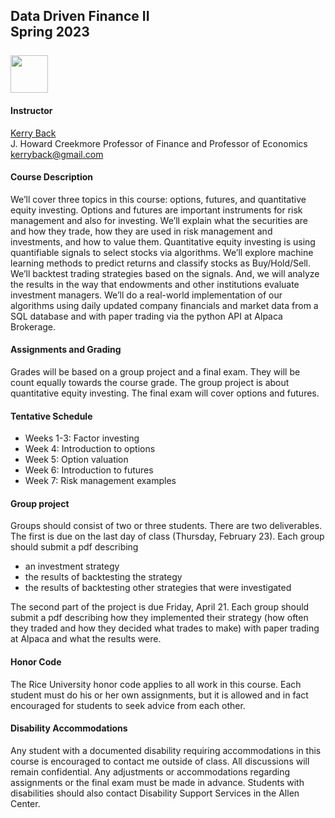 ## Data Driven Finance II<br>Spring 2023<br><br>![](RiceBusiness-transparent-logo-sm.png){height="60"}



#### Instructor

[Kerry Back](http://kerryback.com)
<br>
J. Howard Creekmore Professor of Finance and Professor of Economics<br>
<a href="mailto:kerryback@gmail.com">kerryback@gmail.com</a>

#### Course Description

We'll cover three topics in this course: options, futures, and quantitative equity investing.  Options and futures are important instruments for risk management and also for investing.  We'll explain what the securities are and how they trade, how they are used in risk management and investments, and how to value them.  Quantitative equity investing is using quantifiable signals to select stocks via algorithms.  We'll explore machine learning methods to predict returns and classify stocks as Buy/Hold/Sell.  We'll backtest trading strategies based on the signals.  And, we will analyze the results in the way that endowments and other institutions evaluate investment managers.  We'll do a real-world implementation of our algorithms using daily updated company financials and market data from a SQL database and with paper trading via the python API at Alpaca Brokerage.

#### Assignments and Grading

Grades will be based on a group project and a final exam.  They will be count equally towards the course grade.  The group project is about quantitative equity investing.  The final exam will cover options and futures.  

#### Tentative Schedule

- Weeks 1-3: Factor investing 
- Week 4: Introduction to options
- Week 5: Option valuation
- Week 6: Introduction to futures
- Week 7: Risk management examples

#### Group project

Groups should consist of two or three students.  There are two deliverables.  The first is due on the last day of class (Thursday, February 23).  Each group should submit a pdf describing

- an investment strategy
- the results of backtesting the strategy
- the results of backtesting other strategies that were investigated

The second part of the project is due Friday, April 21.  Each group should submit a pdf describing how they implemented their strategy  (how often they traded and how they decided what trades to make) with paper trading at Alpaca and what the results were.

#### Honor Code

The Rice University honor code applies to all work in this course.  Each student must do his or her own assignments, but it is allowed and in fact encouraged for students to seek advice from each other. 

#### Disability Accommodations

Any student with a documented disability requiring accommodations in this course is encouraged to
contact me outside of class. All discussions will remain confidential. Any adjustments or accommodations
regarding assignments or the final exam must be made in advance. Students with disabilities
should also contact Disability Support Services in the Allen Center.













